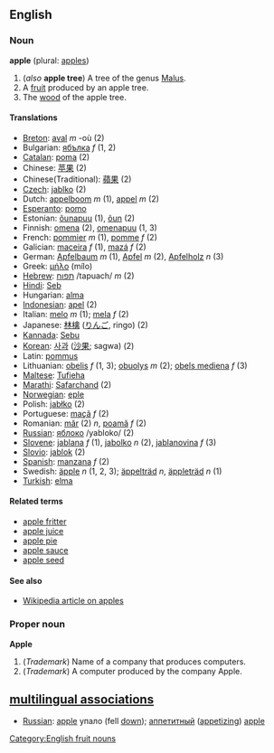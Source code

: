 ==English==
===Noun===
'''apple''' (plural: [[apples]])

#(''also'' '''apple tree''') A tree of the genus [[Malus]].
#A [[fruit]] produced by an apple tree.
#The [[wood]] of the apple tree.

====Translations====
*[[Breton]]: [[aval]] ''m'' -où (2)
*Bulgarian: [[ябълка]] ''f'' (1, 2)
*[[Catalan]]: [[poma]] (2)
*Chinese: [[苹果]] (2)
*Chinese(Traditional): [[蘋果]] (2)
*[[Czech]]: [[jablko]] (2)
*Dutch: [[appelboom]] ''m'' (1), [[appel]] ''m'' (2)
*[[Esperanto]]: [[pomo]]
*Estonian: [[õunapuu]] (1), [[õun]] (2)
*Finnish: [[omena]] (2), [[omenapuu]] (1, 3)
*French: [[:fr:pommier|pommier]] ''m'' (1), [[pomme]] ''f'' (2)
*Galician: [[maceira]] ''f'' (1), [[mazá]] ''f'' (2)
*German: [[Apfelbaum]] ''m'' (1), [[Apfel]] ''m'' (2), [[Apfelholz]] ''n'' (3)
*Greek: [[μήλο]] (mílo)
*[[Hebrew]]: [[:he:תפוח|תפוח]] /tapuach/ ''m'' (2)
*[[Hindi]]: [[Seb]]
*Hungarian: [[alma]]
*[[Indonesian]]: [[apel]] (2)
*Italian: [[melo]] ''m'' (1); [[mela]] ''f'' (2)
*Japanese: [[林檎]] ([[りんご]], ringo) (2)
*[[Kannada]]: [[Sebu]]
*[[Korean]]: [[사과]] ([[沙果]]; sagwa) (2)
*Latin: [[pommus]]
*Lithuanian: [[obelis]] ''f'' (1, 3); [[obuolys]] ''m'' (2); [[obels mediena]] ''f'' (3)
*[[Maltese]]: [[Tufieha]]
*[[Marathi]]: [[Safarchand]] (2)
*[[Norwegian]]: [[eple]]
*Polish: [[jabłko]] (2)
*Portuguese: [[maçã]] ''f'' (2)
*Romanian: [[măr]] (2) ''n'', [[poamă]] ''f'' (2)
*[[Russian]]: [[:ru:яблоко|яблоко]] /yabloko/ (2)
*[[Slovene]]: [[jablana]] ''f'' (1), [[jabolko]] ''n'' (2), [[jablanovina]] ''f'' (3)
*[[Slovio]]: [[jablok]] (2)
*[[Spanish]]: [[manzana]] ''f'' (2)
*Swedish: [[äpple]] ''n'' (1, 2, 3); [[äppelträd]] ''n'', [[äppleträd]] ''n'' (1)
*[[Turkish]]: [[elma]]

====Related terms====
*[[apple fritter]]
*[[apple juice]]
*[[apple pie]]
*[[apple sauce]]
*[[apple seed]]

====See also====
*[[w:Apple|Wikipedia article on apples]]

===Proper noun===
'''Apple'''

#(''Trademark'') Name of a company that produces computers.
#(''Trademark'') A computer produced by the company Apple.

==[[multilingual associations]]==
*[[Russian]]: [[apple]] упало (fell [[down]]);  [[:ru:аппетитный|аппетитный]] ([[appetizing]]) [[apple]] 

[[Category:English fruit nouns]]